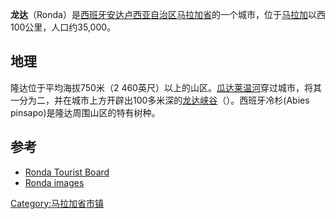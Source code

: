 {{Infobox settlement
| name                    = 龙达
| settlement_type         = 
| native_name             = Ronda
| image_skyline           = Parador de Ronda 1.jpg
| image_flag = Bandera oficiosa de Ronda.svg
| image_shield            = Coat of Arms of Ronda.svg
|flag_size = 150 
|shield_size = 75
| pushpin_map           = Spain 
| pushpin_label_position1  =
| pushpin_map_caption1     = 在西班牙的位置
| subdivision_type        = 国家
| subdivision_name        = {{flag|Spain}}
| subdivision_type1       = 自治区
| subdivision_name1       = 安达卢西亚自治区
| subdivision_type2       = 省
| subdivision_name2       = [[马拉加省|马拉加省]]
| latd = 36|latm = 44|lats = 14|latNS = N
| longd= 5|longm = 9|longs= 53|longEW= W
| coordinates_type        = region:ES_type:city 
| coordinates_display     = inline
| coordinates_footnotes   =
| elevation_m             = 723
| area_total_km2          = 481.31
| population_total        = 36827
| population_as_of        = 2009
| population_density_km2  = auto
| timezone                = [[Central_European_Time|CET]]
| utc_offset              = +1
| timezone_DST            = [[Central_European_Summer_Time|CEST]]
| utc_offset_DST          = +2
| website                 = {{official website|http://www.ronda.es}}
| footnotes               =
}}

'''龙达'''（Ronda）是[[西班牙|西班牙]][[安达卢西亚自治区|安达卢西亚自治区]][[马拉加省|马拉加省]]的一个城市，位于[[马拉加|马拉加]]以西100公里，人口约35,000。

==地理==
隆达位于平均海拔750米（2 460英尺）以上的山区。[[瓜达莱温河|瓜达莱温河]]穿过城市，将其一分为二，并在城市上方开辟出100多米深的[[龙达峡谷|龙达峡谷]]（{{lang-es|Tajo de Ronda}}）。西班牙冷杉(Abies pinsapo)是隆达周围山区的特有树种。

==参考==
{{Reflist}}
*[https://web.archive.org/web/20090607062847/http://www.turismoderonda.es/indexeng.htm Ronda Tourist Board]
*[http://www.picturechoice.org/andalusia/ronda.html Ronda images]{{Wayback|url=http://www.picturechoice.org/andalusia/ronda.html |date=20120605123013 }}

[[Category:马拉加省市镇|Category:马拉加省市镇]]